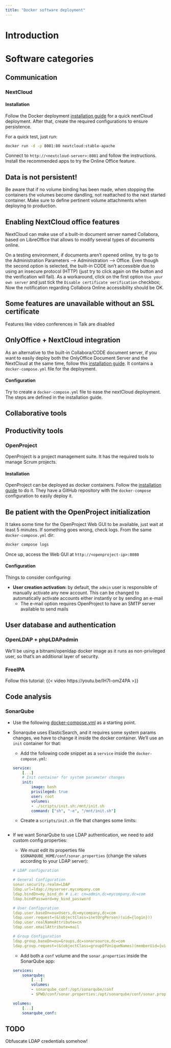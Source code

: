 ```yaml
---
title: "Docker software deployment"
---
```


# Introduction

# Software categories
## Communication
### NextCloud
#### Installation
Follow the Docker deployment [installation guide](https://github.com/docker-library/docs/blob/master/nextcloud/README.md) for a quick nextCloud deployment. After that, create the required configurations to ensure persistence.

For a quick test, just run:
```bash
docker run -d -p 8081:80 nextcloud:stable-apache
```
Connect to `http://<nextcloud-server>:8081` and follow the instructions. Install the recommended apps to try the Online Office feature.

:::{.callout-warning}
## Data is not persistent!
Be aware that if no volume binding has been made, when stopping the containers the volumes become dandling, not reattached to the next started container. Make sure to define pertinent volume attachments when deploying to production.
:::

:::{.callout-note}
## Enabling NextCloud office features
NextCloud can make use of a built-in document server named Collabora, based on LibreOffice that allows to modify several types of documents online.

On a testing environment, if documents aren't opened online, try to go to the Administration Parameters --> Administration --> Office. Even though the second option is selected, the built-in CODE isn't accessible due to using an insecure protocol (HTTP) (just try to click again on the button and the verification will fail). As a workaround, click on the first option `Use your own server` and just tick the `Disable certificate verification` checkbox; Now the notification regarding Collabora Online accessibility should be OK.
:::

:::{.callout-warning}
## Some features are unavailable without an SSL certificate
Features like video conferences in Talk are disabled
:::

:::{.callout-note}
## OnlyOffice + NextCloud integration
As an alternative to the built-in Collabora/CODE document server, if you want to easily deploy both the OnlyOffice Document Server and the NextCloud at the same time, follow this [installation guide](https://github.com/ONLYOFFICE/docker-onlyoffice-nextcloud). It contains a `docker-compose.yml` file for the deployment.
:::

#### Configuration
Try to create a `docker-compose.yml` file to ease the nextCloud deployment. The steps are defined in the installation guide.

## Collaborative tools

## Productivity tools
### OpenProject
OpenProject is a project management suite. It has the required tools to manage Scrum projects.

#### Installation
OpenProject can be deployed as docker containers. Follow the [installation guide](https://www.openproject.org/docs/installation-and-operations/installation/docker/) to do it. They have a GitHub repository with the `docker-compose` configuration to easily deploy it.

:::{.callout-note}
## Be patient with the OpenProject initialization
It takes some time for the OpenProject Web GUI to be available, just wait at least 5 minutes.
If something goes wrong, check logs. From the same `docker-compose.yml` dir:
```bash
docker compose logs
``` 
:::
Once up, access the Web GUI at `http://<openproject-ip>:8080`

#### Configuration
Things to consider configuring:

* **User creation activation:** by default, the `admin` user is responsible of manually activate any new account. This can be changed to automatically activate accounts either instantly or by sending an e-mail
    * The e-mail option requires OpenProject to have an SMTP server available to send mails

## User database and authentication
### OpenLDAP + phpLDAPadmin
We'll be using a bitnami/openldap docker image as it runs as non-privileged user, so that's an additional layer of security.

### FreeIPA
Follow this tutorial:
{{< video https://youtu.be/lH7I-omZ4PA >}}

## Code analysis
### SonarQube

* Use the following [docker-compose.yml](https://github.com/SonarSource/docker-sonarqube/find/master) as a starting point.
* Sonarqube uses ElasticSearch, and it requires some system params changes, we have to change it inside the docker container. We'll use an `init` container for that:
    * Add the following code snippet as a `service` inside the `docker-compose.yml`:

    ```.yml
    service:
        [...]
        # Init container for system parameter changes
        init:
            image: bash
            privileged: true
            user: root
            volumes:
            - ./scripts/init.sh:/mnt/init.sh
            command: ["sh", "-e", "/mnt/init.sh"]

    ```

    * Create a `scripts/init.sh` file that changes some limits:
    ```.bash
    ```

* If we want SonarQube to use LDAP authentication, we need to add custom config properties:

    * We must edit its properties file `$SONARQUBE_HOME/conf/sonar.properties` (change the values according to your LDAP server):

    ```.yaml
    # LDAP configuration

    # General Configuration
    sonar.security.realm=LDAP
    ldap.url=ldap://myserver.mycompany.com
    ldap.bindDn=my_bind_dn # i.e: cn=admin,dc=mycompany,dc=com
    ldap.bindPassword=my_bind_password

    # User Configuration
    ldap.user.baseDn=ou=Users,dc=mycompany,dc=com
    ldap.user.request=(&(objectClass=inetOrgPerson)(uid={login}))
    ldap.user.realNameAttribute=cn
    ldap.user.emailAttribute=mail

    # Group Configuration
    ldap.group.baseDn=ou=Groups,dc=sonarsource,dc=com
    ldap.group.request=(&(objectClass=groupOfUniqueNames)(memberUid={uid}))
    ```

    * Add both a `conf` volume and the `sonar.properties` inside the SonarQube app:
    ```.yaml
    services:
        sonarqube:
            [...]
            volumes:
            - sonarqube_conf:/opt/sonarqube/conf
            - $PWD/conf/sonar.properties:/opt/sonarqube/conf/sonar.properties
    
    volumes:
        [...]
        sonarqube_conf:
    ```

:::{.callout-warning}
## TODO
Obfuscate LDAP credentials somehow!
:::